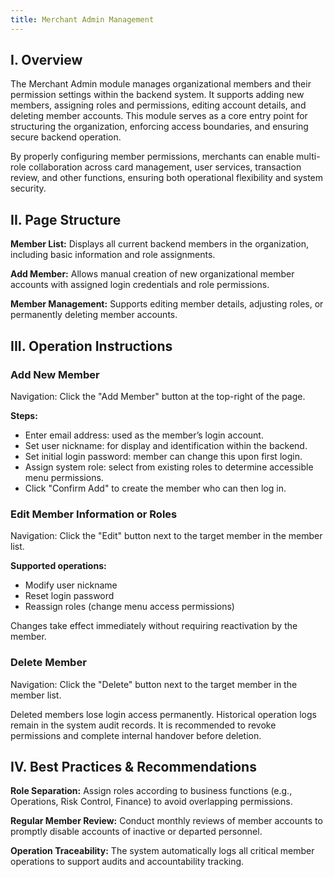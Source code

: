 ```yaml
---
title: Merchant Admin Management
---
```


## I. Overview

The Merchant Admin module manages organizational members and their permission settings within the backend system. It supports adding new members, assigning roles and permissions, editing account details, and deleting member accounts. This module serves as a core entry point for structuring the organization, enforcing access boundaries, and ensuring secure backend operation.

By properly configuring member permissions, merchants can enable multi-role collaboration across card management, user services, transaction review, and other functions, ensuring both operational flexibility and system security.

## II. Page Structure

**Member List:** Displays all current backend members in the organization, including basic information and role assignments.

**Add Member:** Allows manual creation of new organizational member accounts with assigned login credentials and role permissions.

**Member Management:** Supports editing member details, adjusting roles, or permanently deleting member accounts.

## III. Operation Instructions

### Add New Member  
Navigation: Click the "Add Member" button at the top-right of the page.

**Steps:**  
- Enter email address: used as the member’s login account.  
- Set user nickname: for display and identification within the backend.  
- Set initial login password: member can change this upon first login.  
- Assign system role: select from existing roles to determine accessible menu permissions.  
- Click "Confirm Add" to create the member who can then log in.

### Edit Member Information or Roles  
Navigation: Click the "Edit" button next to the target member in the member list.

**Supported operations:**  
- Modify user nickname  
- Reset login password  
- Reassign roles (change menu access permissions)  

<Tip>Changes take effect immediately without requiring reactivation by the member.</Tip>

### Delete Member  
Navigation: Click the "Delete" button next to the target member in the member list.

<Tip>  
Deleted members lose login access permanently. Historical operation logs remain in the system audit records. It is recommended to revoke permissions and complete internal handover before deletion.  
</Tip>

## IV. Best Practices & Recommendations

**Role Separation:** Assign roles according to business functions (e.g., Operations, Risk Control, Finance) to avoid overlapping permissions.

**Regular Member Review:** Conduct monthly reviews of member accounts to promptly disable accounts of inactive or departed personnel.

**Operation Traceability:** The system automatically logs all critical member operations to support audits and accountability tracking.
```
